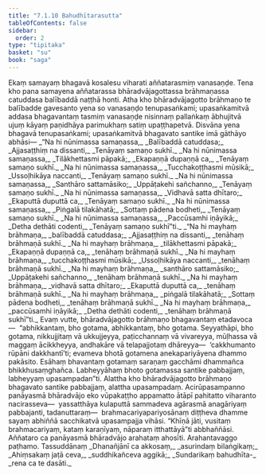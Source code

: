 ```yaml
---
title: "7.1.10 Bahudhītarasutta"
tableOfContents: false
sidebar:
  order: 2
type: "tipitaka"
basket: "su"
book: "saga"
---
```



<DynamicBreadcrumb />

<Division number="196" book="saga">

<Paragraph number="1200" book="saga">
Ekaṃ samayaṃ bhagavā kosalesu viharati aññatarasmiṃ vanasaṇḍe. Tena kho pana samayena aññatarassa bhāradvājagottassa brāhmaṇassa catuddasa balībaddā naṭṭhā honti. Atha kho bhāradvājagotto brāhmaṇo te balībadde gavesanto yena so vanasaṇḍo tenupasaṅkami; upasaṅkamitvā addasa bhagavantaṃ tasmiṃ vanasaṇḍe nisinnaṃ pallaṅkaṃ ābhujitvā ujuṃ kāyaṃ paṇidhāya parimukhaṃ satiṃ upaṭṭhapetvā. Disvāna yena bhagavā tenupasaṅkami; upasaṅkamitvā bhagavato santike imā gāthāyo abhāsi—
</Paragraph>

<Paragraph number="1201" type="verses" book="saga">
_“Na hi nūnimassa samaṇassa,_  
_Balībaddā catuddasa;_  
_Ajjasaṭṭhiṃ na dissanti,_  
_Tenāyaṃ samaṇo sukhī._  

</Paragraph>

<Paragraph number="1202" type="verses" book="saga">
_Na hi nūnimassa samaṇassa,_  
_Tilākhettasmi pāpakā;_  
_Ekapaṇṇā dupaṇṇā ca,_  
_Tenāyaṃ samaṇo sukhī._  

</Paragraph>

<Paragraph number="1203" type="verses" book="saga">
_Na hi nūnimassa samaṇassa,_  
_Tucchakoṭṭhasmi mūsikā;_  
_Ussoḷhikāya naccanti,_  
_Tenāyaṃ samaṇo sukhī._  

</Paragraph>

<Paragraph number="1204" type="verses" book="saga">
_Na hi nūnimassa samaṇassa,_  
_Santhāro sattamāsiko;_  
_Uppāṭakehi sañchanno,_  
_Tenāyaṃ samaṇo sukhī._  

</Paragraph>

<Paragraph number="1205" type="verses" book="saga">
_Na hi nūnimassa samaṇassa,_  
_Vidhavā satta dhītaro;_  
_Ekaputtā duputtā ca,_  
_Tenāyaṃ samaṇo sukhī._  

</Paragraph>

<Paragraph number="1206" type="verses" book="saga">
_Na hi nūnimassa samaṇassa,_  
_Piṅgalā tilakāhatā;_  
_Sottaṃ pādena bodheti,_  
_Tenāyaṃ samaṇo sukhī._  

</Paragraph>

<Paragraph number="1207" type="verses" book="saga">
_Na hi nūnimassa samaṇassa,_  
_Paccūsamhi iṇāyikā;_  
_Detha dethāti codenti,_  
_Tenāyaṃ samaṇo sukhī”ti._  

</Paragraph>

<Paragraph number="1208" type="verses" book="saga">
_“Na hi mayhaṃ brāhmaṇa,_  
_balībaddā catuddasa;_  
_Ajjasaṭṭhiṃ na dissanti,_  
_tenāhaṃ brāhmaṇā sukhī._  

</Paragraph>

<Paragraph number="1209" type="verses" book="saga">
_Na hi mayhaṃ brāhmaṇa,_  
_tilākhettasmi pāpakā;_  
_Ekapaṇṇā dupaṇṇā ca,_  
_tenāhaṃ brāhmaṇā sukhī._  

</Paragraph>

<Paragraph number="1210" type="verses" book="saga">
_Na hi mayhaṃ brāhmaṇa,_  
_tucchakoṭṭhasmi mūsikā;_  
_Ussoḷhikāya naccanti,_  
_tenāhaṃ brāhmaṇā sukhī._  

</Paragraph>

<Paragraph number="1211" type="verses" book="saga">
_Na hi mayhaṃ brāhmaṇa,_  
_santhāro sattamāsiko;_  
_Uppāṭakehi sañchanno,_  
_tenāhaṃ brāhmaṇā sukhī._  

</Paragraph>

<Paragraph number="1212" type="verses" book="saga">
_Na hi mayhaṃ brāhmaṇa,_  
_vidhavā satta dhītaro;_  
_Ekaputtā duputtā ca,_  
_tenāhaṃ brāhmaṇā sukhī._  

</Paragraph>

<Paragraph number="1213" type="verses" book="saga">
_Na hi mayhaṃ brāhmaṇa,_  
_piṅgalā tilakāhatā;_  
_Sottaṃ pādena bodheti,_  
_tenāhaṃ brāhmaṇā sukhī._  

</Paragraph>

<Paragraph number="1214" type="verses" book="saga">
_Na hi mayhaṃ brāhmaṇa,_  
_paccūsamhi iṇāyikā;_  
_Detha dethāti codenti,_  
_tenāhaṃ brāhmaṇā sukhī”ti._  

</Paragraph>

<Paragraph number="1215" book="saga">
Evaṃ vutte, bhāradvājagotto brāhmaṇo bhagavantaṃ etadavoca—  “abhikkantaṃ, bho gotama, abhikkantaṃ, bho gotama. Seyyathāpi, bho gotama, nikkujjitaṃ vā ukkujjeyya, paṭicchannaṃ vā vivareyya, mūḷhassa vā maggaṃ ācikkheyya, andhakāre vā telapajjotaṃ dhāreyya—  ‘cakkhumanto rūpāni dakkhantī’ti; evameva bhotā gotamena anekapariyāyena dhammo pakāsito. Esāhaṃ bhavantaṃ gotamaṃ saraṇaṃ gacchāmi dhammañca bhikkhusaṃghañca. Labheyyāhaṃ bhoto gotamassa santike pabbajjaṃ, labheyyaṃ upasampadan”ti.
</Paragraph>

<Paragraph number="1216" book="saga">
Alattha kho bhāradvājagotto brāhmaṇo bhagavato santike pabbajjaṃ, alattha upasampadaṃ. Acirūpasampanno panāyasmā bhāradvājo eko vūpakaṭṭho appamatto ātāpī pahitatto viharanto nacirasseva—  yassatthāya kulaputtā sammadeva agārasmā anagāriyaṃ pabbajanti, tadanuttaraṃ—  brahmacariyapariyosānaṃ diṭṭheva dhamme sayaṃ abhiññā sacchikatvā upasampajja vihāsi. “Khīṇā jāti, vusitaṃ brahmacariyaṃ, kataṃ karaṇīyaṃ, nāparaṃ itthattāyā”ti abbhaññāsi. Aññataro ca panāyasmā bhāradvājo arahataṃ ahosīti.

</Paragraph>
</Division>

<Paragraph number="1217" type="center" book="saga">
Arahantavaggo paṭhamo.



</Paragraph>

<Paragraph number="1218" type="center" book="saga">
Tassuddānaṃ


</Paragraph>

<Paragraph number="1219" type="verses" book="saga">
_Dhanañjānī ca akkosaṃ,_  
_asurindaṃ bilaṅgikaṃ;_  
_Ahiṃsakaṃ jaṭā ceva,_  
_suddhikañceva aggikā;_  
_Sundarikaṃ bahudhīta-_  
_rena ca te dasāti._
</Paragraph>